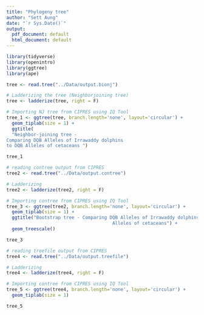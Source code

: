 ```yaml
---
title: "Phylogeny tree"
author: "Sett Aung"
date: "`r Sys.Date()`"
output:
  pdf_document: default
  html_document: default
---
```


```r
library(tidyverse)
library(openintro)
library(ggtree)
library(ape)
```

```r
tree <- read.tree("../Data/output.bionj")
```

```r
# Ladderizing the tree (Neighborjoining tree)
tree <- ladderize(tree, right = F)
```

```r
# Importing NJ tree from CIPRES using IQ Tool
tree_1 <- ggtree(tree, branch.length='none', layout='circular') +
  geom_tiplab(size = 1) +
  ggtitle(
  "Neighbor-joining tree - 
Comparing DQB Alleles of Irrawaddy dolphins 
to DQB Alleles of cetaceans ")

tree_1
```

```r
# reading contree output from CIPRES
tree2 <- read.tree("../Data/output.contree")
```

```r
# Ladderizing
tree2 <- ladderize(tree2, right = F)
```

```r
# Importing contree from CIPRES using IQ Tool
tree_3 <- ggtree(tree2, branch.length='none', layout='circular') +
  geom_tiplab(size = 1) +
  ggtitle("Bootstrap tree - Comparing DQB Alleles of Irrawaddy dolphins to DQB 
                                       Alleles of cetaceans") +
  geom_treescale()

tree_3
```

```r
# reading treefile output from CIPRES
tree4 <- read.tree("../Data/output.treefile")
```

```r
# Ladderizing
tree4 <- ladderize(tree4, right = F)
```

```r
# Importing contree from CIPRES using IQ Tool
tree_5 <- ggtree(tree4, branch.length='none', layout='circular') +
  geom_tiplab(size = 1) 

tree_5
```